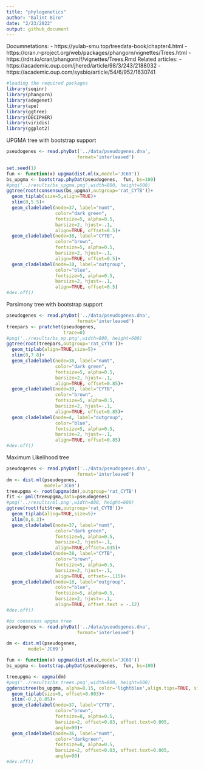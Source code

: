 ```yaml
---
title: "phylogenetics"
author: "Balint Biro"
date: "2/23/2022"
output: github_document
---
```

Documnetations:
- https://yulab-smu.top/treedata-book/chapter4.html
- https://cran.r-project.org/web/packages/phangorn/vignettes/Trees.html
- https://rdrr.io/cran/phangorn/f/vignettes/Trees.Rmd
Related articles:
- https://academic.oup.com/jhered/article/98/3/243/2188032
- https://academic.oup.com/sysbio/article/54/6/952/1630741
```r
#loading the required packages
library(seqinr)
library(phangorn)
library(adegenet)
library(ape)
library(ggtree)
library(DECIPHER)
library(viridis)
library(ggplot2)
```
UPGMA tree with bootstrap support
```r
pseudogenes <- read.phyDat('../data/pseudogenes.dna',
                          format='interleaved')

set.seed(1)
fun <- function(x) upgma(dist.ml(x,model='JC69'))
bs_upgma <- bootstrap.phyDat(pseudogenes,  fun, bs=100)
#png('../results/bs_upgma.png',width=800, height=600)
ggtree(root(consensus(bs_upgma),outgroup='rat_CYTB'))+
  geom_tiplab(size=5,align=TRUE)+
  xlim(0,5.5)+
  geom_cladelabel(node=37, label="numt", 
                  color="dark green",
                  fontsize=5, alpha=0.5,
                  barsize=2, hjust=-.1,
                  align=TRUE, offset=0.5)+
  geom_cladelabel(node=38, label="CYTB", 
                  color="brown",
                  fontsize=5, alpha=0.5,
                  barsize=2, hjust=-.1,
                  align=TRUE, offset=0.5)+
  geom_cladelabel(node=10, label="outgroup", 
                  color="blue",
                  fontsize=5, alpha=0.5,
                  barsize=2, hjust=-.1,
                  align=TRUE, offset=0.5)
#dev.off()

```
Parsimony tree with bootstrap support
```r
pseudogenes <- read.phyDat('../data/pseudogenes.dna',
                          format='interleaved')
treepars <- pratchet(pseudogenes,
                     trace=0)
#png('../results/bs_mp.png',width=800, height=600)
ggtree(root(treepars,outgroup='rat_CYTB'))+
  geom_tiplab(align=TRUE,size=5)+
  xlim(0,7.8)+
  geom_cladelabel(node=38, label="numt", 
                  color="dark green",
                  fontsize=5, alpha=0.5,
                  barsize=2, hjust=-.1,
                  align=TRUE, offset=0.85)+
  geom_cladelabel(node=39, label="CYTB", 
                  color="brown",
                  fontsize=5, alpha=0.5,
                  barsize=2, hjust=-.1,
                  align=TRUE, offset=0.85)+
  geom_cladelabel(node=4, label="outgroup", 
                  color="blue",
                  fontsize=5, alpha=0.5,
                  barsize=2, hjust=-.1,
                  align=TRUE, offset=0.85)
#dev.off()
```
Maximum Likelihood tree
```r
pseudogenes <- read.phyDat('../data/pseudogenes.dna',
                          format='interleaved')
dm <- dist.ml(pseudogenes,
              model='JC69')
treeupgma <- root(upgma(dm),outgroup='rat_CYTB')
fit <- pml(treeupgma,data=pseudogenes)
#png('../results/ml.png',width=800, height=600)
ggtree(root(fit$tree,outgroup='rat_CYTB'))+
  geom_tiplab(aling=TRUE,size=5)+
  xlim(0,0.3)+
  geom_cladelabel(node=37, label="numt", 
                  color="dark green",
                  fontsize=5, alpha=0.5,
                  barsize=2, hjust=-.1,
                  align=TRUE,offset=.035)+
  geom_cladelabel(node=38, label="CYTB", 
                  color="brown",
                  fontsize=5, alpha=0.5,
                  barsize=2, hjust=-.1,
                  align=TRUE, offset=-.115)+
  geom_cladelabel(node=18, label="outgroup", 
                  color="blue",
                  fontsize=5, alpha=0.5,
                  barsize=2, hjust=-.1,
                  align=TRUE, offset.text = -.12)
#dev.off()
```


```r
#bs consensus upgma tree
pseudogenes <- read.phyDat('../data/pseudogenes.dna',
                          format='interleaved')

dm <- dist.ml(pseudogenes,
        model='JC69')

fun <- function(x) upgma(dist.ml(x,model='JC69'))
bs_upgma <- bootstrap.phyDat(pseudogenes,  fun, bs=100)

treeupgma <- upgma(dm)
#png('../results/bs_trees.png',width=800, height=600)
ggdensitree(bs_upgma, alpha=0.15, color='lightblue',align.tips=TRUE, size=1.5)+
  geom_tiplab(size=5, offset=0.003)+
  xlim(-0.2,0.05)+
  geom_cladelabel(node=37, label="CYTB", 
                  color="brown",
                  fontsize=8, alpha=0.5,
                  barsize=2, offset=0.03, offset.text=0.005,
                  angle=90)+
  geom_cladelabel(node=36, label="numt", 
                  color="darkgreen",
                  fontsize=8, alpha=0.5,
                  barsize=2, offset=0.03, offset.text=0.005,
                  angle=90)
#dev.off()
```